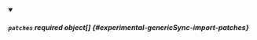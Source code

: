 


<details className="config-field" data-expandable="true" open>
<summary>

##### `patches` <span className="config-field-required" data-required="false">required</span> <span className="config-field-type">object[]</span> <span className="config-field-default"></span> <span className="config-field-enum"></span> {#experimental-genericSync-import-patches}



</summary>

<PartialPatchesreference />


</details>
